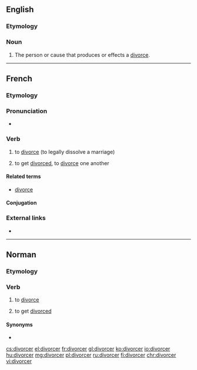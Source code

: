 ==English==

===Etymology===
{{suffix|divorce|er|lang=en}}

===Noun===
{{en-noun}}

# The person or cause that produces or effects a [[divorce]].
#: {{rfquotek|Drummond}}

{{Webster 1913}}

----

==French==

===Etymology===
{{suffix|divorce|er|lang=fr}}

===Pronunciation===
* {{IPA|/di.vɔʁ.se/|lang=fr}}

===Verb===
{{fr-verb}}

# {{context|transitive|lang=fr}} to [[divorce]] (to legally dissolve a marriage)
# {{context|reflexive|se divorcer|lang=fr}} to get [[divorce]]d, to [[divorce]] one another

====Related terms====
* [[divorce#French|divorce]]

====Conjugation====
{{fr-conj-cer|divor|avoir}}

===External links===
* {{R:TLFi}}

----

==Norman==

===Etymology===
{{rfe|lang=nrf}}

===Verb===
{{nrf-verb}}

# {{lb|nrf|Jersey}} to [[divorce]]
# {{lb|nrf|Jersey|reflexive|s'divorcer}} to get [[divorced]]

====Synonyms====
* {{l|nrf|dêmathier}}

[[cs:divorcer]]
[[el:divorcer]]
[[fr:divorcer]]
[[gl:divorcer]]
[[ko:divorcer]]
[[io:divorcer]]
[[hu:divorcer]]
[[mg:divorcer]]
[[pl:divorcer]]
[[ru:divorcer]]
[[fi:divorcer]]
[[chr:divorcer]]
[[vi:divorcer]]